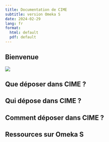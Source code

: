 ```yaml
---
title: Documentation de CIME
subtitle: version Omeka S
date: 2024-02-29
lang: fr
format:
  html: default
  pdf: default
---
```


## Bienvenue

![](img/icon-color.png)


## Que déposer dans CIME ?



## Qui dépose dans CIME ?



## Comment déposer dans CIME ?



## Ressources sur **Omeka S**


